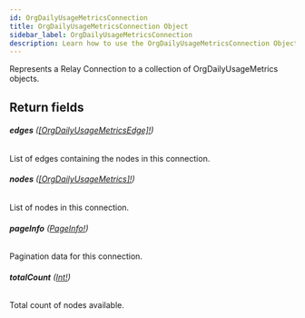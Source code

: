 ```yaml
---
id: OrgDailyUsageMetricsConnection
title: OrgDailyUsageMetricsConnection Object
sidebar_label: OrgDailyUsageMetricsConnection
description: Learn how to use the OrgDailyUsageMetricsConnection Object for Builder's API.
---
```


Represents a Relay Connection to a collection of OrgDailyUsageMetrics objects.

## Return fields

###### <b>edges</b> ([[OrgDailyUsageMetricsEdge]!](/docs/composer/builder/api/schema/object/OrgDailyUsageMetricsEdge.mdx))

List of edges containing the nodes in this connection.

###### <b>nodes</b> ([[OrgDailyUsageMetrics]!](/docs/composer/builder/api/schema/object/OrgDailyUsageMetrics.mdx))

List of nodes in this connection.

###### <b>pageInfo</b> ([PageInfo!](/docs/composer/builder/api/schema/object/PageInfo.mdx))

Pagination data for this connection.

###### <b>totalCount</b> ([Int!](/docs/composer/builder/api/schema/scalar/Int.mdx))

Total count of nodes available.
